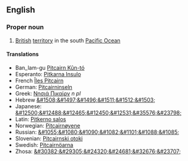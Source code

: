 ==English==
{{wikipedia}}
===Proper noun===
#[[British]] [[territory]] in the south [[Pacific Ocean]]
====Translations====
*Ban_lam-gu [[Pitcairn Kûn-tó]]
*Esperanto:  [[Pitkarna Insulo]]
*French [[Îles Pitcairn]]
*German: [[Pitcairninseln]]
*Greek: [[Νησιά Πικαίρν]] ''n pl''
*Hebrew [[&#1508;&#1497;&#1496;&#1511;&#1512;&#1503;]]
*Japanese: [[&#12500;&#12488;&#12465;&#12450;&#12531;&#35576;&#23798;]]
*Latin: [[Pitkerno salos]]
*Norwegian: [[Pitcairnøyene]]
*Russian: [[&#1055;&#1080;&#1090;&#1082;&#1101;&#1088;&#1085;]]
*Slovenian: [[Pitcairnski otoki]]
*Swedish: [[Pitcairnöarna]]
*Zhosa: [[&#30382;&#29305;&#24320;&#24681;&#32676;&#23707;]]